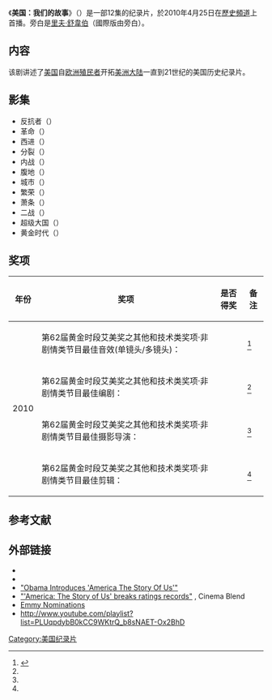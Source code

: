 {{expand|time=2014-02-12T10:35:29+00:00}}
{{电视节目信息框
| 名称     = 美国：我们的故事
| 别名     = 
| 英文名称 = ''{{lang|en|America: The Story of Us}}''
| 图片     = America The Story of Us cover.png
| 图说     = 
| 分类     = 纪录片<br/>歷史
| 原创者   = 
| 导演     = 
| 监制     = 
| 出品人   = 
| 编剧     = {{lang|en|Ed Fields}}<br/>{{lang|en|Daniel Hall}}
| 制作人   = 
| 摄影     = {{lang|en|Giulio Biccari}}
| 演出     = 
| 配音     =
| 旁白     = [[里夫·舒韋伯|里夫·舒韋伯]]<br/>{{link-en|丹尼·韋伯|Danny Webb (actor)}}<small>（國際版）</small>
| 主题曲   = Anne Nikitin<br/>{{link-en|約翰·哈迪 (作曲家)|John Hardy (composer)|約翰·哈迪}}（4集）<br/>Stuart Fox（4集）
| 片尾曲   = 
| 插曲     = 
| 地区     = {{USA}}
| 语言     = 英语
| 集数     = 12集
| 制作公司 = {{link-en|Nutopia (production company)|Nutopia (production company)|Nutopia}}
| 首播地区 = {{USA}}
| 电视网   = [[歷史頻道|歷史頻道]]
| 开始     = {{start date|2010|4|25}}
| 结束     = {{end date|2010|5|31}}
| 先于     = 
| 后于     = 
| 相关剧集 = {{plainlist|
* 《{{link-en|澳大利亞：我們的故事|Australia: The Story of Us}}》
* 《{{link-en|加拿大：我們的故事|Canada: The Story of Us}}》
* 《[[人類：我們的故事|人類：我們的故事]]》
 }}
| 官方网站 = http://www.history.com/shows/america-the-story-of-us
}}
《'''美国：我们的故事'''》（{{lang-en|''America: The Story of Us''}}）是一部12集的纪录片，於2010年4月25日在[[歷史頻道|歷史頻道]]上首播。旁白是[[里夫·舒韋伯|里夫·舒韋伯]]（國際版由{{link-en|丹尼·韋伯|Danny Webb (actor)}}旁白）。

== 内容 ==
该剧讲述了[[美国|美国]]自[[欧洲|欧洲]][[殖民者|殖民者]]开拓[[美洲大陆|美洲大陆]]一直到21世纪的美国历史纪录片。

== 影集 ==
*反抗者（{{lang|en|Rebels}}）
*革命（{{lang|en|Revolution}}）
*西进（{{lang|en|Westward}}）
*分裂（{{lang|en|Division}}）
*内战（{{lang|en|Civil War}}）
*腹地（{{lang|en|Heartland}}）
*城市（{{lang|en|Cities}}）
*繁荣（{{lang|en|Boom}}）
*萧条（{{lang|en|Bust}}）
*二战（{{lang|en|World War II}}）
*超级大国（{{lang|en|Superpower}}）
*黄金时代（{{lang|en|Millennium}}）

== 奖项 ==
{| class="wikitable"
|-
! 年份 !! 奖项 !! 是否得奖 !! 备注
|-
|rowspan="4" | 2010 || 第62届黄金时段艾美奖之其他和技术类奖项·非剧情类节目最佳音效(单镜头/多镜头)：{{lang|en|Phitz Hearne}} || {{Won}} || <ref name="fish">{{cite web |url=http://movie.mtime.com/129354/ |title=美国：我们的故事America: The Story of Us (2010) |accessdate=2013-09-20|date=2010 |work=时光网 |archive-url=https://web.archive.org/web/20130921054155/http://movie.mtime.com/129354/ |archive-date=2013-09-21 |dead-url=yes }}</ref>
|-
| 第62届黄金时段艾美奖之其他和技术类奖项·非剧情类节目最佳编剧：{{lang|en|Ed Fields}} || {{nom}} || <ref name=" fish" />
|-
| 第62届黄金时段艾美奖之其他和技术类奖项·非剧情类节目最佳摄影导演：{{lang|en|Dirk Nel}} || {{nom}} || <ref name=" fish" />
|-
| 第62届黄金时段艾美奖之其他和技术类奖项·非剧情类节目最佳剪辑：{{lang|en|Matt Lowe}} ||{{nom}} || <ref name=" fish" />
|}

==参考文献==
{{reflist}}

== 外部链接 ==
* {{Mtime|129354}}
* {{IMDb title|1641653}}
* [http://www.prnewswire.com/news-releases/president-barack-obama-to-open-america-the-story-of-us-series-on-historytm-91601034.html "Obama Introduces 'America The Story Of Us'"] {{Wayback|url=http://www.prnewswire.com/news-releases/president-barack-obama-to-open-america-the-story-of-us-series-on-historytm-91601034.html |date=20190824194557 }}
* [http://www.cinemablend.com/television/America-The-Story-Of-Us-Breaks-Ratings-Records-24293.html "'America: The Story of Us' breaks ratings records"] {{Wayback|url=http://www.cinemablend.com/television/America-The-Story-Of-Us-Breaks-Ratings-Records-24293.html |date=20190824194611 }}, Cinema Blend
* [http://www.emmys.com/nominations Emmy Nominations] {{WebCite|url=https://www.webcitation.org/657QSHypd?url=http://www.emmys.com/nominations |date=20120201042905 |dateformat=iso }}
* http://www.youtube.com/playlist?list=PLUqpdybB0kCC9WKtrQ_b8sNAET-Ox2BhD {{Wayback|url=http://www.youtube.com/playlist?list=PLUqpdybB0kCC9WKtrQ_b8sNAET-Ox2BhD |date=20130921062148 }}

{{历史频道电视节目}}

{{DEFAULTSORT:M美}}
[[Category:美国纪录片|Category:美国纪录片]]